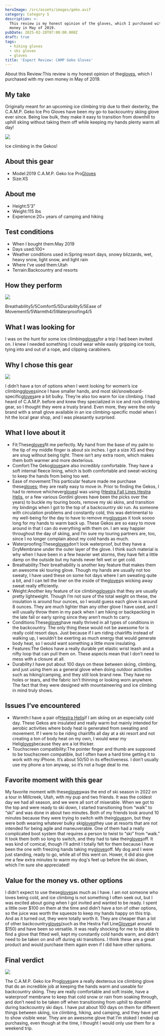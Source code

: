 ```yaml
---
heroImage: /src/assets/images/geko.avif
category: Category 5
description: >-
  This review is my honest opinion of the gloves, which I purchased with my own
  money in May of 2019.
pubDate: 2025-02-28T07:00:00.000Z
draft: true
tags:
  - hiking gloves
  - ski gloves
  - gloves
title: 'Expert Review: CAMP Geko Gloves'
---
```


About this Review\:This review is my honest opinion of the[gloves](https://www.curated.com/c/winter-sports-gloves?ref=journal), which I purchased with my own money in May of 2019.

## My take

Originally meant for an upcoming ice climbing trip due to their dexterity, the C.A.M.P. Geko Ice Pro Gloves have been my go-to backcountry skiing glove ever since. Being low bulk, they make it easy to transition from downhill to uphill skiing without taking them off while keeping my hands plenty warm all day!

![](/uploads/geko/geko3.avif)

Ice climbing in the Gekos!

## About this gear

- Model:2019 C.A.M.P. Geko Ice Pro[Gloves](https://www.curated.com/c/winter-sports-gloves?ref=journal)
- Size\:XS

## About me

- Height:5’3”
- Weight:115 lbs
- Experience:20+ years of camping and hiking

## Test conditions

- When I bought them\:May 2019
- Days used:100+
- Weather conditions used in\:Spring resort days, snowy blizzards, wet, heavy snow, light snow, and light rain
- Where I’ve used them\:Utah
- Terrain\:Backcountry and resorts

## How they perform

![](</uploads/geko/Screenshot 2025-02-28 at 10.02.29 AM.png>)

Breathability5/5Comfort5/5Durability5/5Ease of Movement5/5Warmth4/5Waterproofing4/5

## What I was looking for

I was on the hunt for some ice climbing[gloves](https://www.curated.com/c/winter-sports-gloves?ref=journal)for a trip I had been invited on. I knew I needed something I could wear while easily gripping ice tools, tying into and out of a rope, and clipping carabiners.

## Why I chose this gear

![](/uploads/geko/geko2.avif)

I didn’t have a ton of options when I went looking for women’s ice climbing[gloves](https://www.curated.com/c/winter-sports-gloves?ref=journal)since I have smaller hands, and most ski/snowboard-specific[gloves](https://www.curated.com/c/winter-sports-gloves?ref=journal)are a bit bulky. They’re also too warm for ice climbing. I had heard of C.A.M.P. before and knew they specialized in ice and rock climbing gear, so I thought they were a trusty brand. Even more, they were the only brand with a small glove available in an ice climbing-specific model when I hit the local gear shop, and I was pleasantly surprised.

## What I love about it

- Fit\:These[gloves](https://www.curated.com/c/winter-sports-gloves?ref=journal)fit me perfectly. My hand from the base of my palm to the tip of my middle finger is about six inches. I got a size XS and they are snug without being tight. There isn’t any extra room, which makes them both warmer and more dexterious.
- Comfort\:The Geko[gloves](https://www.curated.com/c/winter-sports-gloves?ref=journal)are also incredibly comfortable. They have a soft internal fleece lining, which is both comfortable and sweat-wicking to keep the hands from being too wet.
- Ease of movement\:This particular feature made me purchase these[gloves](https://www.curated.com/c/winter-sports-gloves?ref=journal); they are really easy to move in. Prior to finding the Gekos, I had to remove whichever[gloves](https://www.curated.com/c/winter-sports-gloves?ref=journal)I was using ([Hestra Fall Lines](https://www.curated.com/products/4848000/hestra-men-s-fall-line-gloves?ref=journal),[Hestra Helis](https://www.curated.com/products/4296029/hestra-women-s-heli-ski-gloves?ref=journal), or a few various Gordini gloves have been the picks over the years) to buckle my touring boots, remove my ski skins, and transition my bindings when I got to the top of a backcountry ski run. As someone with circulation problems and constantly cold, this was detrimental to my well-being for the day to have to remove my[gloves](https://www.curated.com/c/winter-sports-gloves?ref=journal)as it took soooo long for my hands to warm back up. These Gekos are so easy to move around in that I can do everything with them on. I am way happier throughout the day of skiing, and I’m sure my touring partners are, too, since I no longer complain about my cold hands as much.
- Waterproofing\:These[gloves](https://www.curated.com/c/winter-sports-gloves?ref=journal)don’t look waterproof, but they have a DryMembrane under the outer layer of the glove. I think such material is why when I have been in a few heavier wet storms, they have felt a little damp on the outside but my hands never felt wet or get cold.
- Breathability\:Their breathability is another key feature that makes them an awesome ski touring glove. Though my hands are usually not too sweaty, I have used these on some hot days where I am sweating quite a bit, and I can tell the liner on the inside of the[gloves](https://www.curated.com/c/winter-sports-gloves?ref=journal)is wicking away sweat really efficiently.
- Weight\:Another key feature of ice climbing[gloves](https://www.curated.com/c/winter-sports-gloves?ref=journal)is that they are usually pretty lightweight. Though I’m not sure of the total weight on these, the insulation is around four ounces, so I would guess each glove is around 8 ounces. They are much lighter than any other glove I have used, and I will usually throw them in my pack when I am hiking or backpacking in the late fall or early spring since they aren’t much to carry.
- Conditions\:These[gloves](https://www.curated.com/c/winter-sports-gloves?ref=journal)have really thrived in all types of conditions in the backcountry. The only thing these would not be awesome for is really cold resort days. Just because if I am riding chairlifts instead of walking up, I wouldn’t be exerting as much energy that would generate body heat, so I would want something a little more insulating.
- Features\:The Gekos have a really durable yet elastic wrist leash and a nifty loop that can pull them on. These aspects mean that I don’t need to mess with a closure at all.
- Durability\:I have put about 100 days on these between skiing, climbing, and just using them as a general glove when doing outdoor activities such as hiking/camping, and they still look brand new. They have no holes or tears, and the fabric isn’t thinning or looking worn anywhere. The fact that they were designed with mountaineering and ice climbing in mind truly shows.

## Issues I’ve encountered

- Warmth\:I have a pair of[Hestra Helis](https://www.curated.com/products/4296029/hestra-women-s-heli-ski-gloves?ref=journal)if I am skiing on an especially cold day. These Gekos are insulated and really warm but mainly intended for aerobic activities where body heat is generated from sweating and movement. If I were to be riding chairlifts all day at a ski resort and not creating a ton of body heat on my own, I would wear my Heli[gloves](https://www.curated.com/c/winter-sports-gloves?ref=journal)because they are a lot thicker.
- Touchscreen compatibility\:The pointer finger and thumb are supposed to be touchscreen compatible, but I often have a hard time getting it to work with my iPhone. It’s about 50/50 in its effectiveness. I don’t usually use my phone a ton anyway, so it’s not a huge deal to me.

## Favorite moment with this gear

My favorite moment with these[gloves](https://www.curated.com/c/winter-sports-gloves?ref=journal)was the end of ski season in 2022 on a tour in Millcreek, Utah, with my pup and two friends. It was the coldest day we had all season, and we were all sort of miserable. When we got to the top and were ready to ski down, I started transitioning from “walk” to “ski” and was done in about two minutes. Both of my friends took around 10 minutes because they were trying to switch with their[gloves](https://www.curated.com/c/winter-sports-gloves?ref=journal)on, but they were both wearing whatever bulky ski[gloves](https://www.curated.com/c/winter-sports-gloves?ref=journal)they use at resorts that are not intended for being agile and maneuverable. One of them had a really complicated boot system that requires a person to twist to “ski” from “walk.” It took them both so long to switch, and they had to take their[gloves](https://www.curated.com/c/winter-sports-gloves?ref=journal)off. It was kind of comical, though I’ll admit I totally felt for them because I have been the one with freezing hands taking my[gloves](https://www.curated.com/c/winter-sports-gloves?ref=journal)off. My dog and I were just standing, ready to go, while all of this went on. Hower, it did also give me a few extra minutes to warm my dog's feet up before the ski down, which I’m sure she appreciated!

## Value for the money vs. other options

I didn’t expect to use these[gloves](https://www.curated.com/c/winter-sports-gloves?ref=journal)as much as I have. I am not someone who loves being cold, and ice climbing is not something I often seek out, but I was excited about going when I got invited and wanted to be ready. I spent a little over $100 on them at the time and didn’t have a ton of other options, so the juice was worth the squeeze to keep my hands happy on this trip. And as it turned out, they were totally worth it. They are cheaper than a lot of other backcountry[gloves](https://www.curated.com/c/winter-sports-gloves?ref=journal)(such as the Hestra Fall Line[Gloves](https://www.curated.com/c/winter-sports-gloves?ref=journal)at around $150) and have been so versatile. It was really shocking for me to be able to find a glove that fitted well, kept my constantly cold hands warm, and didn’t need to be taken on and off during ski transitions. I think these are a great product and would purchase them again even if I did have other options.

## Final verdict

![](/uploads/geko/geko1.avif)

The C.A.M.P. Geko Ice Pro[gloves](https://www.curated.com/c/winter-sports-gloves?ref=journal)are a really dexterous ice climbing glove that do an incredible job at keeping the hands warm and useable for backcountry skiing. They are really comfortable and soft inside, have a waterproof membrane to keep that cold snow or rain from soaking through, and don’t need to be taken off when transitioning from uphill to downhill during backcountry ski days. I have put about 100 days on them for different things between skiing, ice climbing, hiking, and camping, and they have yet to show visible wear. They are an awesome glove that I’m stoked I ended up purchasing, even though at the time, I thought I would only use them for a weekend trip.
